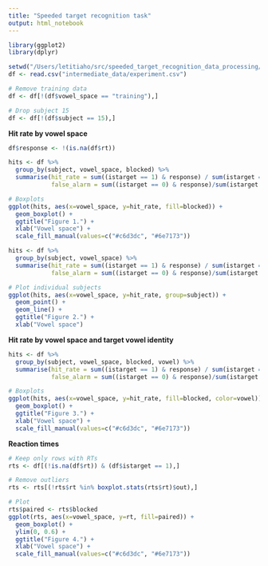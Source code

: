 ```yaml
---
title: "Speeded target recognition task"
output: html_notebook
---
```


```r
library(ggplot2)
library(dplyr)
```

```r
setwd("/Users/letitiaho/src/speeded_target_recognition_data_processing/")
df <- read.csv("intermediate_data/experiment.csv")

# Remove training data
df <- df[!(df$vowel_space == "training"),]

# Drop subject 15
df <- df[!(df$subject == 15),]
```

**Hit rate by vowel space**
```r
df$response <- !(is.na(df$rt))

hits <- df %>% 
  group_by(subject, vowel_space, blocked) %>% 
  summarise(hit_rate = sum((istarget == 1) & response) / sum(istarget == 1),
            false_alarm = sum((istarget == 0) & response)/sum(istarget == 0))

# Boxplots
ggplot(hits, aes(x=vowel_space, y=hit_rate, fill=blocked)) + 
  geom_boxplot() +
  ggtitle("Figure 1.") + 
  xlab("Vowel space") +
  scale_fill_manual(values=c("#c6d3dc", "#6e7173"))

hits <- df %>% 
  group_by(subject, vowel_space) %>% 
  summarise(hit_rate = sum((istarget == 1) & response) / sum(istarget == 1),
            false_alarm = sum((istarget == 0) & response)/sum(istarget == 0))

# Plot individual subjects
ggplot(hits, aes(x=vowel_space, y=hit_rate, group=subject)) + 
  geom_point() +
  geom_line() + 
  ggtitle("Figure 2.") +
  xlab("Vowel space") 
```

**Hit rate by vowel space and target vowel identity**
```r
hits <- df %>% 
  group_by(subject, vowel_space, blocked, vowel) %>% 
  summarise(hit_rate = sum((istarget == 1) & response) / sum(istarget == 1),
            false_alarm = sum((istarget == 0) & response)/sum(istarget == 0))

# Boxplots
ggplot(hits, aes(x=vowel_space, y=hit_rate, fill=blocked, color=vowel)) + 
  geom_boxplot() +
  ggtitle("Figure 3.") +
  xlab("Vowel space") +
  scale_fill_manual(values=c("#c6d3dc", "#6e7173"))
```

**Reaction times**
```r
# Keep only rows with RTs
rts <- df[(!is.na(df$rt)) & (df$istarget == 1),]

# Remove outliers
rts <- rts[(!rts$rt %in% boxplot.stats(rts$rt)$out),]

# Plot
rts$paired <- rts$blocked
ggplot(rts, aes(x=vowel_space, y=rt, fill=paired)) + 
  geom_boxplot() +
  ylim(0, 0.6) +
  ggtitle("Figure 4.") +
  xlab("Vowel space") +
  scale_fill_manual(values=c("#c6d3dc", "#6e7173"))
```
